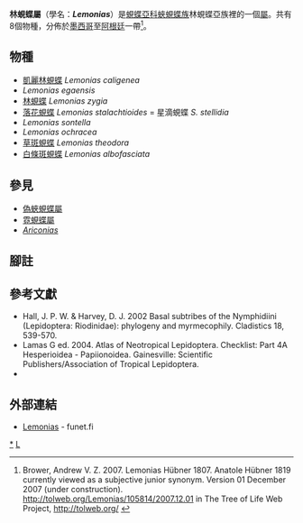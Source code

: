 {{NoteTA
|G1=Butterfly
}}
{{Automatic Taxobox
| taxon = Lemonias
| image = Zygia metalmark (Lemonias zygia).JPG
| image_width = 300px
| image_caption = 林蜆蝶 (指名亞種)<br />''Lemonias zygia zygia''
| authority = Hübner, [1807]
| type_species = [[林蜆蝶|林蜆蝶]]<br />''Lemonias zygia''
| type_species_authority = Hübner, [1807]
| subdivision_ranks = 物種
| subdivision = 
共8種，詳閱正文。
| synonyms =
* ''Anatole'' <small>Hübner, [1819]</small>
}}

'''林蜆蝶屬'''（學名：'''''Lemonias'''''）是[[蜆蝶亞科|蜆蝶亞科]][[蛺蜆蝶族|蛺蜆蝶族]]林蜆蝶亞族裡的一個[[屬|屬]]。共有8個物種，分佈於[[墨西哥|墨西哥]]至[[阿根廷|阿根廷]]一帶<ref>Brower, Andrew V. Z. 2007. Lemonias Hübner 1807. Anatole Hübner 1819 currently viewed as a subjective junior synonym. Version 01 December 2007 (under construction). http://tolweb.org/Lemonias/105814/2007.12.01 {{Wayback|url=http://tolweb.org/Lemonias/105814/2007.12.01 |date=20191201004402 }} in The Tree of Life Web Project, http://tolweb.org/ {{Wayback|url=http://tolweb.org/ |date=20110515100516 }} {{en}}</ref>。

== 物種 ==
* [[凱麗林蜆蝶|凱麗林蜆蝶]] ''Lemonias caligenea''
* ''Lemonias egaensis''
* [[林蜆蝶|林蜆蝶]] ''Lemonias zygia''
* [[落花蜆蝶|落花蜆蝶]] ''Lemonias stalachtioides'' = 星滴蜆蝶 ''S. stellidia''
* ''Lemonias sontella''
* ''Lemonias ochracea''
* [[草斑蜆蝶|草斑蜆蝶]] ''Lemonias theodora''
* [[白條斑蜆蝶|白條斑蜆蝶]] ''Lemonias albofasciata''

== 參見 ==
* [[偽蛺蜆蝶屬|偽蛺蜆蝶屬]]
* [[霓蜆蝶屬|霓蜆蝶屬]]
* ''[[Ariconias|Ariconias]]''

== 腳註 ==
<references/>

== 參考文獻 ==
{{Commons category|Lemonias}}
{{Wikispecies|Lemonias}}
* Hall, J. P. W. & Harvey, D. J. 2002 Basal subtribes of the Nymphidiini (Lepidoptera: Riodinidae): phylogeny and myrmecophily. Cladistics 18, 539-570.
* Lamas G ed. 2004. Atlas of Neotropical Lepidoptera. Checklist: Part 4A Hesperioidea - Papiionoidea. Gainesville: Scientific Publishers/Association of Tropical Lepidoptera.
* {{Cite book | author = 寿建新, 周尧, 李宇飞 | title = 世界蝴蝶分類名錄 | location = 中國 | publisher = 陝西科學技術出版社 | date = 2006-04-01 | ISBN = 9787536936768}}

== 外部連結 ==
* [http://ftp.funet.fi/pub/sci/bio/life/insecta/lepidoptera/ditrysia/papilionoidea/riodinidae/lemonias/ Lemonias] {{Wayback|url=http://ftp.funet.fi/pub/sci/bio/life/insecta/lepidoptera/ditrysia/papilionoidea/riodinidae/lemonias/ |date=20210628004112 }} - funet.fi

{{蜆蝶亞科}}
{{Taxonbar|from=Q1762469}}

[[Category:林蜆蝶屬|*]]
[[Category:蛺蜆蝶族|L]]
